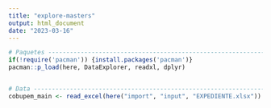 ```yaml
---
title: "explore-masters"
output: html_document
date: "2023-03-16"
---
```


```r
# Paquetes ----------------------------------------------------------------
if(!require('pacman')) {install.packages('pacman')}
pacman::p_load(here, DataExplorer, readxl, dplyr)


# Data --------------------------------------------------------------------
cobupem_main <- read_excel(here("import", "input", "EXPEDIENTE.xlsx"))

```

